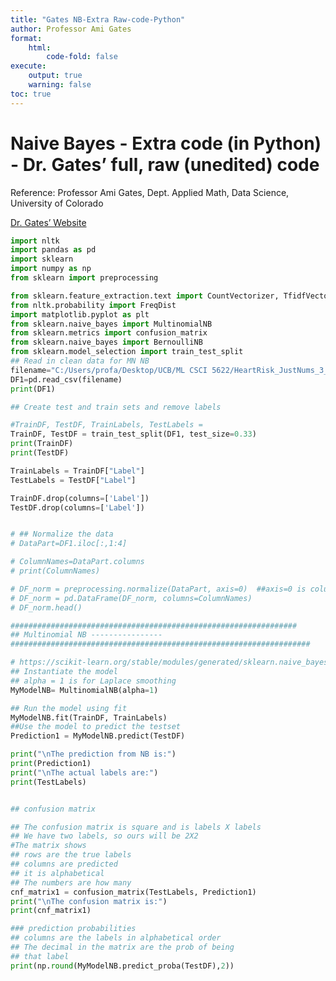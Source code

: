 ```yaml
---
title: "Gates NB-Extra Raw-code-Python"
author: Professor Ami Gates
format:
    html:
        code-fold: false
execute:
    output: true
    warning: false
toc: true
---
```


# Naive Bayes - Extra code (in Python) - Dr. Gates' full, raw (unedited) code
Reference: Professor Ami Gates, Dept. Applied Math, Data Science, University of Colorado

[Dr. Gates' Website](https://gatesboltonanalytics.com/)

```python
import nltk
import pandas as pd
import sklearn
import numpy as np
from sklearn import preprocessing

from sklearn.feature_extraction.text import CountVectorizer, TfidfVectorizer
from nltk.probability import FreqDist
import matplotlib.pyplot as plt
from sklearn.naive_bayes import MultinomialNB
from sklearn.metrics import confusion_matrix
from sklearn.naive_bayes import BernoulliNB
from sklearn.model_selection import train_test_split
## Read in clean data for MN NB
filename="C:/Users/profa/Desktop/UCB/ML CSCI 5622/HeartRisk_JustNums_3_labels.csv"
DF1=pd.read_csv(filename)
print(DF1)

## Create test and train sets and remove labels

#TrainDF, TestDF, TrainLabels, TestLabels = 
TrainDF, TestDF = train_test_split(DF1, test_size=0.33)
print(TrainDF)
print(TestDF)

TrainLabels = TrainDF["Label"]
TestLabels = TestDF["Label"]

TrainDF.drop(columns=['Label'])
TestDF.drop(columns=['Label'])


# ## Normalize the data
# DataPart=DF1.iloc[:,1:4]

# ColumnNames=DataPart.columns
# print(ColumnNames)

# DF_norm = preprocessing.normalize(DataPart, axis=0)  ##axis=0 is column wise
# DF_norm = pd.DataFrame(DF_norm, columns=ColumnNames)
# DF_norm.head()

################################################################
## Multinomial NB ----------------
###################################################################

# https://scikit-learn.org/stable/modules/generated/sklearn.naive_bayes.MultinomialNB.html
## Instantiate the model
## alpha = 1 is for Laplace smoothing
MyModelNB= MultinomialNB(alpha=1)

## Run the model using fit
MyModelNB.fit(TrainDF, TrainLabels)
##Use the model to predict the testset
Prediction1 = MyModelNB.predict(TestDF)

print("\nThe prediction from NB is:")
print(Prediction1)
print("\nThe actual labels are:")
print(TestLabels)


## confusion matrix

## The confusion matrix is square and is labels X labels
## We have two labels, so ours will be 2X2
#The matrix shows
## rows are the true labels
## columns are predicted
## it is alphabetical
## The numbers are how many 
cnf_matrix1 = confusion_matrix(TestLabels, Prediction1)
print("\nThe confusion matrix is:")
print(cnf_matrix1)

### prediction probabilities
## columns are the labels in alphabetical order
## The decimal in the matrix are the prob of being
## that label
print(np.round(MyModelNB.predict_proba(TestDF),2))
```
